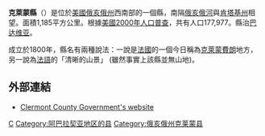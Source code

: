 {{Infobox U.S. County
| county = 克萊蒙縣
| state = 俄亥俄州
| en county  = Clermont County
| en state = Ohio
| seal = Seal of Clermont County Ohio.svg
| sealink=show
| founded = 1800年12月6日
| seat = [[巴达维亚_(俄亥俄州)|巴达维亚]]
| largest city = {{link-en|米爾福德|Milford}}
| area = {{convert|460|sqmi}}
| area land = {{convert|452|sqmi}}
| area water = {{convert|7.7|sqmi}}
| area percentage = 1.7%
| census yr = 2010
| pop = 197,363
| density = 437
|website = [http://www.clermontcountyohio.gov/ 官方网站]
}}

'''克萊蒙縣'''（{{lang-en|Clermont County}}）是位於[[美國|美國]][[俄亥俄州|俄亥俄州]]西南部的一個縣，南隔[[俄亥俄河|俄亥俄河]]與[[肯塔基州|肯塔基州]]相望。面積1,185平方公里。根據[[美國2000年人口普查|美國2000年人口普查]]，共有人口177,977。縣治[[巴达维亚_(俄亥俄州)|巴达维亚]]。

成立於1800年，縣名有兩種說法：一說是[[法國|法國]]的一個今日稱為[[克萊蒙費朗|克萊蒙費朗]]地方，另一說為[[法語|法語]]的「清晰的山景」 (雖然事實上該縣並無山地)。

==外部連結==
*[http://www.clermontcountyohio.gov/ Clermont County Government's website] {{Wayback|url=http://www.clermontcountyohio.gov/ |date=20201211170115 }}

{{ohio-stub}}

[[Category:俄亥俄州行政區劃|C]]
[[Category:阿巴拉契亚地区的县|Category:阿巴拉契亚地区的县]]
[[Category:俄亥俄州克莱蒙县|Category:俄亥俄州克莱蒙县]]